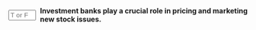 ::: {.question-block}

<form onsubmit="event.preventDefault(); checkAnswerBox('q71','T')" style="display: flex; align-items: center; gap: 8px;">
<input type="text" id="q71" name="q71" maxlength="1" placeholder="T or F"
         style="width: 55px;" data-correct-answer="T" /> <label for="q71"><strong>Investment banks play a crucial role in pricing and marketing new stock issues.</strong></label>
</form>

<div id="feedback-q71" class="feedback" data-status="" style="display:none;">
The sentence is TRUE. This is their primary function as underwriters: they use their expertise and network to value the company, market the issue, and distribute the shares.
</div>
:::
